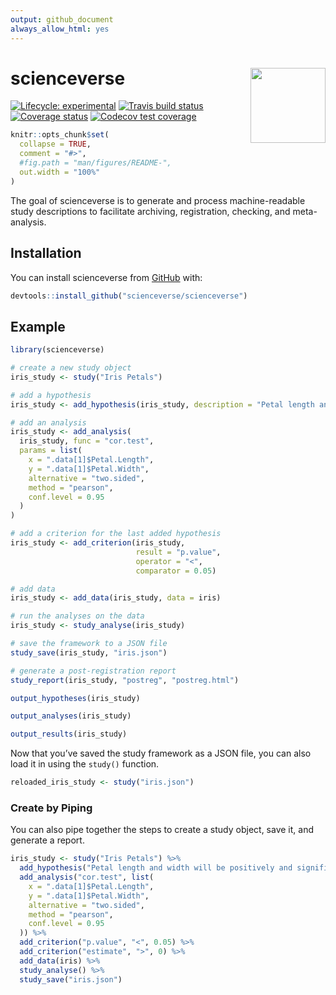 ```yaml
---
output: github_document
always_allow_html: yes
---
```


# scienceverse <img src="man/figures/README-logo.png" align="right" alt="" width="120" />
<!-- rmarkdown v1 -->
<!-- README.md is generated from README.Rmd. Please edit that file -->

<!-- badges: start -->
[![Lifecycle: experimental](https://img.shields.io/badge/lifecycle-experimental-orange.svg)](https://www.tidyverse.org/lifecycle/#experimental)
[![Travis build status](https://travis-ci.org/scienceverse/scienceverse?branch=master)](https://travis-ci.org/scienceverse/scienceverse)
[![Coverage status](https://codecov.io/gh/debruine/faux/branch/master/graph/badge.svg)](https://codecov.io/github/scienceverse/scienceverse?branch=master)
[![Codecov test coverage](https://codecov.io/gh/scienceverse/scienceverse/branch/master/graph/badge.svg)](https://codecov.io/gh/scienceverse/scienceverse?branch=master)
<!-- badges: end -->

```r
knitr::opts_chunk$set(
  collapse = TRUE,
  comment = "#>",
  #fig.path = "man/figures/README-",
  out.width = "100%"
)
```

The goal of scienceverse is to generate and process machine-readable study descriptions to facilitate archiving, registration, checking, and meta-analysis.

## Installation

You can install scienceverse from [GitHub](https://github.com/scienceverse/scienceverse) with:

``` r
devtools::install_github("scienceverse/scienceverse")
```
## Example

```r
library(scienceverse)
```

```r
# create a new study object
iris_study <- study("Iris Petals")

# add a hypothesis
iris_study <- add_hypothesis(iris_study, description = "Petal length and width will be significantly correlated")

# add an analysis
iris_study <- add_analysis(
  iris_study, func = "cor.test", 
  params = list(
    x = ".data[1]$Petal.Length",
    y = ".data[1]$Petal.Width",
    alternative = "two.sided",
    method = "pearson",
    conf.level = 0.95
  )
)

# add a criterion for the last added hypothesis
iris_study <- add_criterion(iris_study, 
                            result = "p.value", 
                            operator = "<", 
                            comparator = 0.05)

# add data
iris_study <- add_data(iris_study, data = iris)

# run the analyses on the data
iris_study <- study_analyse(iris_study)

# save the framework to a JSON file
study_save(iris_study, "iris.json")
```

```r
# generate a post-registration report
study_report(iris_study, "postreg", "postreg.html")
```

```r
output_hypotheses(iris_study) 
```

```r
output_analyses(iris_study) 
```

```r
output_results(iris_study)
```


Now that you've saved the study framework as a JSON file, you can also load it in using the `study()` function.

```r
reloaded_iris_study <- study("iris.json")
```



### Create by Piping

You can also pipe together the steps to create a study object, save it, and generate a report.

```r
iris_study <- study("Iris Petals") %>%
  add_hypothesis("Petal length and width will be positively and significantly correlated") %>%
  add_analysis("cor.test", list(
    x = ".data[1]$Petal.Length",
    y = ".data[1]$Petal.Width",
    alternative = "two.sided",
    method = "pearson",
    conf.level = 0.95
  )) %>%
  add_criterion("p.value", "<", 0.05) %>%
  add_criterion("estimate", ">", 0) %>%
  add_data(iris) %>%
  study_analyse() %>%
  study_save("iris.json")
```



